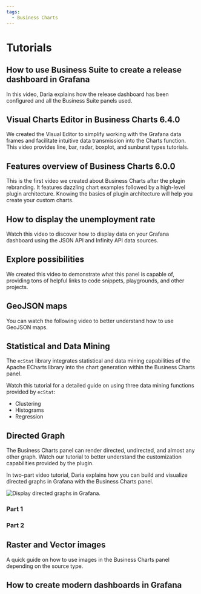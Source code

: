 ```yaml
---
tags:
  - Business Charts
---
```



# Tutorials

<Tutorials />

## How to use Business Suite to create a release dashboard in Grafana

In this video, Daria explains how the release dashboard has been configured and all the Business Suite panels used.

<Youtube id="tUGRQBBZoRQ" title="How to create a business dashboard in Grafana." />

## Visual Charts Editor in Business Charts 6.4.0

We created the Visual Editor to simplify working with the Grafana data frames and facilitate intuitive data transmission into the Charts function. This video provides line, bar, radar, boxplot, and sunburst types tutorials.

<Youtube
  id="vda3jbtLnMM"
  title="Visual Charts Editor tutorial for Business Charts 6.4.0."
/>

## Features overview of Business Charts 6.0.0

This is the first video we created about Business Charts after the plugin rebranding. It features dazzling chart examples followed by a high-level plugin architecture. Knowing the basics of plugin architecture will help you create your custom charts.

<Youtube
  id="adOjUxrfysc"
  title="Business Charts panel for Grafana 6.0.0 powered by Apache ECharts library."
/>

## How to display the unemployment rate

Watch this video to discover how to display data on your Grafana dashboard using the JSON API and Infinity API data sources.

<Youtube id="B4Uj1n4Cr88" title="How to use JSON Data Sources for Grafana." />

## Explore possibilities

We created this video to demonstrate what this panel is capable of, providing tons of helpful links to code snippets, playgrounds, and other projects.

<Youtube id="S3PiL1p1v5U" title="Explore possibilities." />

## GeoJSON maps

You can watch the following video to better understand how to use GeoJSON maps.

<Youtube
  id="0EyFmMlIXPo"
  title="How to tell the story with Grafana dashboard. Business Charts, Bar Chart, Logs, and Heatmap."
/>

## Statistical and Data Mining

The `ecStat` library integrates statistical and data mining capabilities of the Apache ECharts library into the chart generation within the Business Charts panel.

Watch this tutorial for a detailed guide on using three data mining functions provided by `ecStat`:

- Clustering
- Histograms
- Regression

<Youtube
  id="qfDrAW8-Mh8"
  title="Histograms, Clustering. Regression in the Business Charts panel."
/>

## Directed Graph

The Business Charts panel can render directed, undirected, and almost any other graph. Watch our tutorial to better understand the customization capabilities provided by the plugin.

<Youtube
  id="BcW7iyTadWE"
  title="Can the Business Charts render a directed graph?"
/>

In two-part video tutorial, Daria explains how you can build and visualize directed graphs in Grafana with the Business Charts panel.

<Image
  title="Display directed graphs in Grafana."
  src="/img/plugins/business-charts/graph.png"
/>

### Part 1

<Youtube
  id="e3VHgpuzEF0"
  title="Build a directional graph in Grafana using the Business Charts panel. Tutorial part 1."
/>

### Part 2

<Youtube
  id="oM7XAVlsOio"
  title="Build a directional graph in Grafana using the Business Charts panel. Tutorial part 2."
/>

## Raster and Vector images

A quick guide on how to use images in the Business Charts panel depending on the source type.

<Youtube
  id="ygFDhmbPU-Y"
  title="The Business Charts panel supports base64 PNG and SVG (vector) images."
/>

## How to create modern dashboards in Grafana

<Youtube id="DxqCrBEmrQw" title="How to create modern dashboards in Grafana." />
